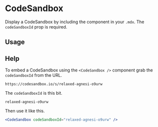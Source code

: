 

<Meta title="Components/CodeSandbox" component={CodeSandbox} />

# CodeSandbox

Display a CodeSandbox by including the component in your `.mdx`. The `codeSandboxId` prop is required.

<ArgsTable of={CodeSandbox} />

## Usage

<Canvas>
  <Story name="usage">
    <CodeSandbox codeSandboxId="relaxed-agnesi-o9urw" />
  </Story>
</Canvas>

## Help

<Story name="help" />

To embed a CodeSandbox using the `<CodeSandbox />` component grab the `codeSandboxId` from the URL.

```
https://codesandbox.io/s/relaxed-agnesi-o9urw
```

The `codeSandboxId` is this bit.

```
relaxed-agnesi-o9urw
```

Then use it like this.

```jsx
<CodeSandbox codeSandboxId="relaxed-agnesi-o9urw" />
```
